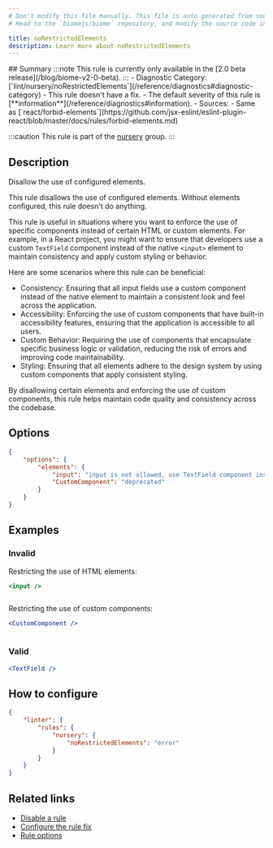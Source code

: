 ```yaml
---
# Don't modify this file manually. This file is auto generated from source, and you will lose your changes next time the website is built.
# Head to the `biomejs/biome` repository, and modify the source code in there.

title: noRestrictedElements
description: Learn more about noRestrictedElements
---
```


<Tabs>
<TabItem label="JSX and TSX" icon="seti:javascript">
## Summary
:::note
This rule is currently only available in the [2.0 beta release](/blog/biome-v2-0-beta).
:::
- Diagnostic Category: [`lint/nursery/noRestrictedElements`](/reference/diagnostics#diagnostic-category)
- This rule doesn't have a fix.
- The default severity of this rule is [**information**](/reference/diagnostics#information).
- Sources: 
  - Same as [`react/forbid-elements`](https://github.com/jsx-eslint/eslint-plugin-react/blob/master/docs/rules/forbid-elements.md)

:::caution
This rule is part of the [nursery](/linter/rules/#nursery) group.
:::
## Description
Disallow the use of configured elements.

This rule disallows the use of configured elements. Without elements configured,
this rule doesn't do anything.

This rule is useful in situations where you want to enforce the use of specific components
instead of certain HTML or custom elements. For example, in a React project,
you might want to ensure that developers use a custom `TextField` component
instead of the native `<input>` element to maintain consistency and apply
custom styling or behavior.

Here are some scenarios where this rule can be beneficial:

- Consistency: Ensuring that all input fields use a custom component instead of the native
element to maintain a consistent look and feel across the application.
- Accessibility: Enforcing the use of custom components that have built-in
accessibility features, ensuring that the application is accessible to all users.
- Custom Behavior: Requiring the use of components that encapsulate specific business logic
or validation, reducing the risk of errors and improving code maintainability.
- Styling: Ensuring that all elements adhere to the design system by using
custom components that apply consistent styling.

By disallowing certain elements and enforcing the use of custom components,
this rule helps maintain code quality and consistency across the codebase.

## Options

```json
{
    "options": {
        "elements": {
            "input": "input is not allowed, use TextField component instead",
            "CustomComponent": "deprecated"
        }
    }
}
```

## Examples

### Invalid

Restricting the use of HTML elements:

```jsx
<input />
```

<pre class="language-text"><code class="language-text"></code></pre>

Restricting the use of custom components:

```jsx
<CustomComponent />
```

<pre class="language-text"><code class="language-text"></code></pre>

### Valid

```jsx
<TextField />
```

## How to configure
```json title="biome.json"
{
	"linter": {
		"rules": {
			"nursery": {
				"noRestrictedElements": "error"
			}
		}
	}
}

```
## Related links

- [Disable a rule](/linter/#disable-a-rule)
- [Configure the rule fix](/linter#configure-the-rule-fix)
- [Rule options](/linter/#rule-options)

</TabItem>
</Tabs>

